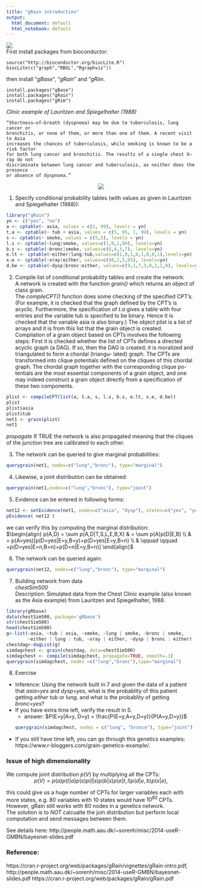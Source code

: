```yaml
---
title: "gRain introduction"
output:
  html_document: default
  html_notebook: default
---
```

![](./wheat.jpg)<br/>
First install packages from bioconductor:
```
source("http://bioconductor.org/biocLite.R")
biocLite(c("graph","RBGL","Rgraphviz"))
```
then install "*gBase*", "*gRain*" and "*gRim*.
```
install.packages("gBase")
install.packages("gRain")
install.packages("gRim")
```
*Clinic example of Lauritzen and Spiegelhalter (1988)*
        
    “Shortness–of–breath (dyspnoea) may be due to tuberculosis, lung cancer or
    bronchitis, or none of them, or more than one of them. A recent visit to Asia
    increases the chances of tuberculosis, while smoking is known to be a risk factor
    for both lung cancer and bronchitis. The results of a single chest X–ray do not
    discriminate between lung cancer and tuberculosis, as neither does the presence
    or absence of dyspnoea.”
<center> ![](./clinic.png) </center> 

1. Specify conditional probability tables (with values as given in Lauritzen and Spiegelhalter
(1988)):
```r
library("gRain")
yn <- c("yes", "no")
a <- cptable(~ asia, values = c(1, 99), levels = yn)
t.a <- cptable(~ tub + asia, values = c(5, 95, 1, 99), levels = yn)
s <- cptable(~ smoke, values = c(5,5), levels = yn)
l.s <- cptable(~lung|smoke, values=c(1,9,1,99), levels=yn)
b.s <- cptable(~bronc|smoke, values=c(6,4,3,7), levels=yn)
e.lt <- cptable(~either|lung:tub,values=c(1,0,1,0,1,0,0,1),levels=yn)
x.e <- cptable(~xray|either, values=c(98,2,5,95), levels=yn)
d.be <- cptable(~dysp|bronc:either, values=c(9,1,7,3,8,2,1,9), levels=yn)
```
2. Compile list of conditional probability tables and create the network:</br>
    A network is created with the function *grain()* which returns an object of class
grain. </br>
The *compileCPT()* function does some checking of the specified CPT’s. (For example, it is checked that the graph defined by the CPT’s is acyclic. Furthermore, the
specification of *t.a* gives a table with four entries and the variable tub is specified
to be binary. Hence it is checked that the variable asia is also binary.) The object
plist is a list of arrays and it is from this list that the grain object is created.</br>
Compilation of a grain object based on CPTs involves the following steps: First it
is checked whether the list of CPTs defines a directed acyclic graph (a DAG). If so,
then the DAG is created; it is moralized and triangulated to form a chordal (triangu-
lated) graph. The CPTs are transformed into clique potentials defined on the cliques
of this chordal graph. The chordal graph together with the corresponding clique po-
tentials are the most essential components of a grain object, and one may indeed
construct a grain object directly from a specification of these two components.
```r
plist <- compileCPT(list(a, t.a, s, l.s, b.s, e.lt, x.e, d.be))
plist
plist$asia
plist$tub
net1 <- grain(plist)
net1
```
*propagate* If TRUE the network is also propagated meaning that the cliques of the junction tree are calibrated to each other.

3. The network can be queried to give marginal probabilities:
```r
querygrain(net1, nodes=c("lung","bronc"), type="marginal")
```
4. Likewise, a joint distribution can be obtained:
```r
querygrain(net1,nodes=c("lung","bronc"), type="joint")
```
5. Evidence can be entered in following forms:
```r
net12 <- setEvidence(net1, nodes=c("asia", "dysp"), states=c("yes", "yes"))
pEvidence( net12 )
```
we can verify this by computing the marginal distribution: <br/>
$\begin{align}
p(A,D) = \sum p(A,D|T,S,L,E,B,X) & = \sum p(A)p(D|E,B) \\
& = p(A=yes)[p(D=yes|E=y,B=y)+p(D=yes|E=y,B=n) \\ 
& \qquad \qquad +p(D=yes|E=n,B=n)+p(D=n|E=y,B=n)]
\end{align}$

6. The network can be queried again:
```r
querygrain(net12, nodes=c("lung","bronc"), type="marginal")
```

7. Building network from data </br>
    *chestSim500* </br>
    Description: Simulated data from the Chest Clinic example (also known as the Asia example) from Lauritzen and Spiegelhalter, 1988.
    
```r
library(gRbase)
data(chestSim500, package='gRbase')
str(chestSim500)
head(chestSim500)
g<-list(~asia, ~tub | asia, ~smoke, ~lung | smoke, ~bronc | smoke,
        ~either | lung : tub, ~xray | either, ~dysp | bronc : either)
chestdag<-dagList(g)
simdagchest <- grain(chestdag, data=chestSim500)
simdagchest <- compile(simdagchest, propagate=TRUE, smooth=.1)
querygrain(simdagchest, nodes =c("lung","bronc"),type="marginal")
```

8. Exercise </br>
  + Inference: Using the network built in 7 and given the data of a patient that *asia=yes* and *dysp=yes*, what is the probablity of this patient getting *either* *tub* or *lung*, and what is the probablity of getting *bronc=yes*?
  + If you have extra time left, verify the result in 5. 
      - answer: 
          $P(E=y|A=y, D=y) = \frac{P(E=y,A=y,D=y)}{P(A=y,D=y)}$
    ```r
    querygrain(simdagchest, nodes = c("lung", "bronce"), type="joint")
    ```
  + If you still have time left, you can go through this genetics examples: https://www.r-bloggers.com/grain-genetics-example/.
  
### Issue of high dimensionality

We compute joint distribution $p(V)$ by multiplying all the CPTs:<br/>
<center>$\begin{equation}
p(V) = p(a)p(t|a)p(s)p(l|s)p(b|s)p(e|t, l)p(d|e, b)p(x|e)
\end{equation}$,</center> 

this could give us a huge number of CPTs for larger variables each with more states, e.g. 80 variables with 10 states would have $10^{80}$ CPTs. However, gRain still works with 80 nodes in a genetics network.<br/>
The solution is to *NOT* calcualte the join distribution but perform local computation and send messages between them.  










See details here: http://people.math.aau.dk/~sorenh/misc/2014-useR-GMBN/bayesnet-slides.pdf



### Reference:
https://cran.r-project.org/web/packages/gRain/vignettes/gRain-intro.pdf,
http://people.math.aau.dk/~sorenh/misc/2014-useR-GMBN/bayesnet-slides.pdf
https://cran.r-project.org/web/packages/gRain/gRain.pdf













